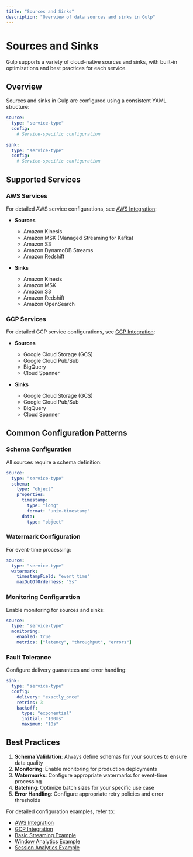 ```yaml
---
title: "Sources and Sinks"
description: "Overview of data sources and sinks in Gulp"
---
```


# Sources and Sinks

Gulp supports a variety of cloud-native sources and sinks, with built-in optimizations and best practices for each service.

## Overview

Sources and sinks in Gulp are configured using a consistent YAML structure:

```yaml
source:
  type: "service-type"
  config:
    # Service-specific configuration
    
sink:
  type: "service-type"
  config:
    # Service-specific configuration
```

## Supported Services

### AWS Services
For detailed AWS service configurations, see [AWS Integration](/cloud-connectors/aws):

- **Sources**
  - Amazon Kinesis
  - Amazon MSK (Managed Streaming for Kafka)
  - Amazon S3
  - Amazon DynamoDB Streams
  - Amazon Redshift

- **Sinks**
  - Amazon Kinesis
  - Amazon MSK
  - Amazon S3
  - Amazon Redshift
  - Amazon OpenSearch

### GCP Services
For detailed GCP service configurations, see [GCP Integration](/cloud-connectors/gcp):

- **Sources**
  - Google Cloud Storage (GCS)
  - Google Cloud Pub/Sub
  - BigQuery
  - Cloud Spanner

- **Sinks**
  - Google Cloud Storage (GCS)
  - Google Cloud Pub/Sub
  - BigQuery
  - Cloud Spanner

## Common Configuration Patterns

### Schema Configuration
All sources require a schema definition:

```yaml
source:
  type: "service-type"
  schema:
    type: "object"
    properties:
      timestamp:
        type: "long"
        format: "unix-timestamp"
      data:
        type: "object"
```

### Watermark Configuration
For event-time processing:

```yaml
source:
  type: "service-type"
  watermark:
    timestampField: "event_time"
    maxOutOfOrderness: "5s"
```

### Monitoring Configuration
Enable monitoring for sources and sinks:

```yaml
source:
  type: "service-type"
  monitoring:
    enabled: true
    metrics: ["latency", "throughput", "errors"]
```

### Fault Tolerance
Configure delivery guarantees and error handling:

```yaml
sink:
  type: "service-type"
  config:
    delivery: "exactly_once"
    retries: 3
    backoff:
      type: "exponential"
      initial: "100ms"
      maximum: "10s"
```

## Best Practices

1. **Schema Validation**: Always define schemas for your sources to ensure data quality
2. **Monitoring**: Enable monitoring for production deployments
3. **Watermarks**: Configure appropriate watermarks for event-time processing
4. **Batching**: Optimize batch sizes for your specific use case
5. **Error Handling**: Configure appropriate retry policies and error thresholds

For detailed configuration examples, refer to:
- [AWS Integration](/cloud-connectors/aws)
- [GCP Integration](/cloud-connectors/gcp)
- [Basic Streaming Example](/examples/basic-streaming)
- [Window Analytics Example](/examples/window-analytics)
- [Session Analytics Example](/examples/complex-events) 